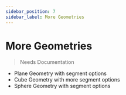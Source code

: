 ```yaml
---
sidebar_position: 7
sidebar_label: More Geometries
---
```



# More Geometries

<MoreGeometriesScene />

> Needs Documentation

- Plane Geometry with segment options
- Cube Geometry with more segment options
- Sphere Geometry with segment options
